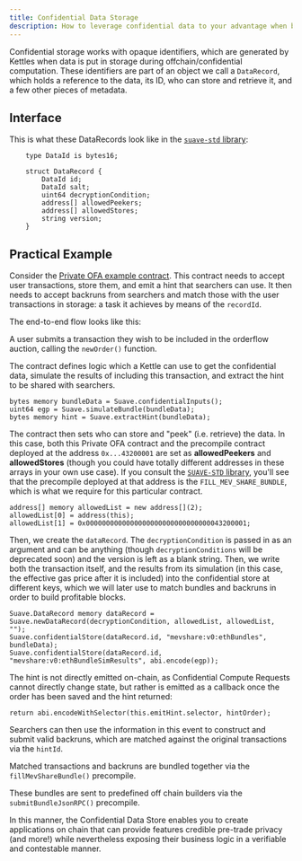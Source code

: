 ```yaml
---
title: Confidential Data Storage
description: How to leverage confidential data to your advantage when building on SUAVE
---
```



Confidential storage works with opaque identifiers, which are generated by Kettles when data is put in storage during offchain/confidential computation. These identifiers are part of an object we call a `DataRecord`, which holds a reference to the data, its ID, who can store and retrieve it, and a few other pieces of metadata.

## Interface

This is what these DataRecords look like in the [`suave-std` library](https://github.com/flashbots/suave-std/blob/main/src/suavelib/Suave.sol):

```solidity
    type DataId is bytes16;

    struct DataRecord {
        DataId id;
        DataId salt;
        uint64 decryptionCondition;
        address[] allowedPeekers;
        address[] allowedStores;
        string version;
    }
```

## Practical Example

Consider the [Private OFA example contract](https://github.com/flashbots/suapp-examples/blob/main/examples/app-ofa-private/ofa-private.sol). This contract needs to accept user transactions, store them, and emit a hint that searchers can use. It then needs to accept backruns from searchers and match those with the user transactions in storage: a task it achieves by means of the `recordId`. 

The end-to-end flow looks like this:

<List>

A user submits a transaction they wish to be included in the orderflow auction, calling the `newOrder()` function.

<div>

The contract defines logic which a Kettle can use to get the confidential data, simulate the results of including this transaction, and extract the hint to be shared with searchers.

```solidity
bytes memory bundleData = Suave.confidentialInputs();
uint64 egp = Suave.simulateBundle(bundleData);
bytes memory hint = Suave.extractHint(bundleData);
```
</div>

<div>

The contract then sets who can store and "peek" (i.e. retrieve) the data. In this case, both this Private OFA contract and the precompile contract deployed at the address `0x...43200001` are set as **allowedPeekers** and **allowedStores** (though you could have totally different addresses in these arrays in your own use case). If you consult the [`SUAVE-STD` library](https://github.com/flashbots/suave-std/blob/main/src/suavelib/Suave.sol), you'll see that the precompile deployed at that address is the `FILL_MEV_SHARE_BUNDLE`, which is what we require for this particular contract.

```solidity
address[] memory allowedList = new address[](2);
allowedList[0] = address(this);
allowedList[1] = 0x0000000000000000000000000000000043200001;
```

</div>

<div>

Then, we create the `dataRecord`. The `decryptionCondition` is passed in as an argument and can be anything (though `decryptionConditions` will be deprecated soon) and the version is left as a blank string. Then, we write both the transaction itself, and the results from its simulation (in this case, the effective gas price after it is included) into the confidential store at different keys, which we will later use to match bundles and backruns in order to build profitable blocks.

```solidity
Suave.DataRecord memory dataRecord = Suave.newDataRecord(decryptionCondition, allowedList, allowedList, "");
Suave.confidentialStore(dataRecord.id, "mevshare:v0:ethBundles", bundleData);
Suave.confidentialStore(dataRecord.id, "mevshare:v0:ethBundleSimResults", abi.encode(egp));
```

</div>

<div>

The hint is not directly emitted on-chain, as Confidential Compute Requests cannot directly change state, but rather is emitted as a callback once the order has been saved and the hint returned:

```solidity
return abi.encodeWithSelector(this.emitHint.selector, hintOrder);
```

</div>

Searchers can then use the information in this event to construct and submit valid backruns, which are matched against the original transactions via the `hintId`.

Matched transactions and backruns are bundled together via the `fillMevShareBundle()` precompile.

These bundles are sent to predefined off chain builders via the `submitBundleJsonRPC()` precompile.

</List>

In this manner, the Confidential Data Store enables you to create applications on chain that can provide features credible pre-trade privacy (and more!) while nevertheless exposing their business logic in a verifiable and contestable manner.
